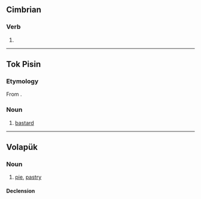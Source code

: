 {{also|Bastet}}

==Cimbrian==

===Verb===
{{head|cim|verb form}}

# {{infl of|cim|bastan||3|s|pres|ind|;|2|p|pres|ind|;|2|p|pres|sub|;|2|p|imp}}

----

==Tok Pisin==

===Etymology===
From {{inh|tpi|en|bastard}}.

===Noun===
{{head|tpi|noun}}

# [[bastard]]

{{c|tpi|People}}

----

==Volapük==

===Noun===
{{vo-noun}}

# [[pie]], [[pastry]]

====Declension====
{{vo-decl-noun}}

{{c|vo|Foods}}
